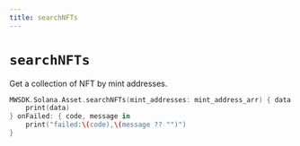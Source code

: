```yaml
---
title: searchNFTs
---
```


# `searchNFTs`
Get a collection of NFT by mint addresses.

```swift
MWSDK.Solana.Asset.searchNFTs(mint_addresses: mint_address_arr) { data in
    print(data)
} onFailed: { code, message in
    print("failed:\(code),\(message ?? "")")
}
```